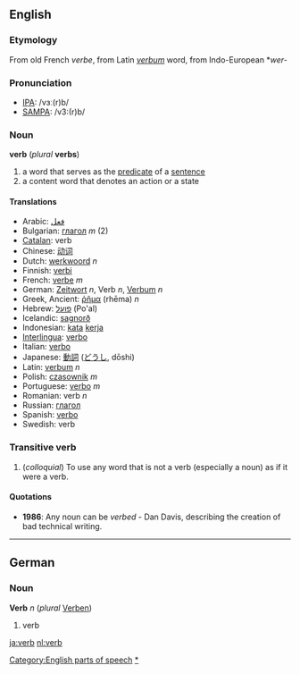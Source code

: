 ==English==
===Etymology===
From old French ''verbe'', from Latin ''[[verbum]]'' word, from Indo-European *''wer-''

===Pronunciation===
*[[w:IPA|IPA]]: /vɜː(r)b/
*[[w:SAMPA|SAMPA]]: /v3:(r)b/

===Noun===
'''verb''' (''plural'' '''verbs''')

<!--Are these two distinct definitions, or two ways of describing the same thing?-->
# a word that serves as the [[predicate]] of a [[sentence]]
# a content word that denotes an action or a state

====Translations====
*Arabic: [[فعل]]
*Bulgarian: [[глагол]] ''m'' (2)
*[[Catalan]]: verb
*Chinese: [[动词]]
*Dutch: [[werkwoord]] ''n''
*Finnish: [[verbi]]
*French: [[verbe]] ''m''
*German: [[Zeitwort]] ''n'', Verb ''n'', [[Verbum]] ''n''
*Greek, Ancient: [[ῥῆμα]] (rhēma) ''n''
*Hebrew: [[פועל]] (Po'al)
*Icelandic: [[sagnorð]]
*Indonesian: [[kata]] [[kerja]]
*[[Interlingua]]: [[verbo]]
*Italian: [[verbo]]
*Japanese: [[動詞]] ([[どうし]], dōshi)
*Latin: [[verbum]] ''n''
*Polish: [[czasownik]] ''m''
*Portuguese: [[verbo]] ''m''
*Romanian: verb ''n''
*Russian: [[глагол]]
*Spanish: [[verbo]]
*Swedish: verb

===Transitive verb===
#(''colloquial'') To use any word that is not a verb (especially a noun) as if it were a verb.

====Quotations====
* '''1986''': Any noun can be ''verbed'' - Dan Davis, describing the creation of bad technical writing.

----
==German==
===Noun===
'''Verb''' ''n'' (''plural'' [[Verben]])

#verb

[[Category:English parts of speech]]
[[Category:English verbs|*]]
[[ja:verb]]
[[nl:verb]]